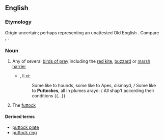 ==English==

===Etymology===
Origin uncertain; perhaps representing an unattested Old English {{m|ang||*putta|hawk}}. Compare {{m|en|pout||a young bird}}, {{m|en|poult}}.

===Noun===
{{en-noun}}

# {{lb|en|now|UK|_|regional}} Any of several [[bird of prey|birds of prey]] including the [[red kite]], [[buzzard]] or [[marsh harrier]]
#* {{RQ:Spenser Faerie Queene}}, II.xi:
#*: Some like to hounds, some like to Apes, dismayd, / Some like to '''Puttockes''', all in plumes arayd: / All shap't according their conditions {{...}}
# {{lb|en|nautical}} The [[futtock]]

====Derived terms====
* [[puttock plate]]
* [[puttock ring]]